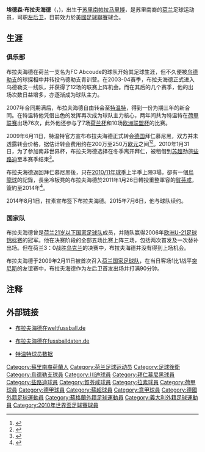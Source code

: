 {{noteTA|G1=uefa|G2=蘇超|G3=德甲|G4=足球
|T=zh-hans:埃德森·布拉夫海德;zh-hk:艾臣·巴夫希特;zh-tw:埃德森·布拉夫海德;
|1=zh-hans:布拉夫海德;zh-hk:巴夫希特;zh-tw:布拉夫海德;
|2=zh-hans:特温特;zh-hk:川迪;zh-tw:特溫特;
|3=zh-hans:欧洲联盟杯;zh-hk:歐洲足協盃;zh-tw:歐洲聯盟杯;
}}
{{Football player infobox
|          playername = 埃德森·布拉夫海德<br />''Edson Braafheid''
|            fullname = Edson Rene Braafheid
|            nickname = 
|               image = [[File:Edson-braafheid.jpg|280px]]
|         dateofbirth = {{birth date and age|1983|4|8}}
|         cityofbirth = [[帕拉马里博|帕拉马里博]]
|      countryofbirth = {{SUR}}
|              height = {{height|m=1.76}}
|currentclub = {{link-en|Austin Bold|Austin Bold FC}}
|clubnumber =
|            position = [[左后卫|左后卫]]
|          youthyears = 
|          youthclubs = [[乌德勒支足球会|乌德勒支]]
|years1 = 2003–2007 |clubs1 = [[乌德勒支足球会|乌德勒支]]                  |caps1 = 81 |goals1 = 2
|years2 = 2007–2009 |clubs2 = [[特温特足球俱乐部|特温特]]                    |caps2 = 76 |goals2 = 1
|years3 = 2009–2011 |clubs3 = [[拜仁慕尼黑足球俱乐部|拜仁慕尼黑]]      |caps3 = 12 |goals3 = 0
|years4 = 2010      |clubs4 = → [[凯尔特人足球俱乐部|凯尔特人]]         |caps4 = 10 |goals4 = 0
|years5 = 2011–2014 |clubs5 = [[賀芬咸1899體育會|賀芬咸]] |caps5 = 31 |goals5 = 1
|years6 = 2012–2013 |clubs6 = → [[特温特足球俱乐部|特温特]]                  |caps6 = 28 |goals6 = 1
|years7 = 2014–2016 |clubs7 = [[拉素體育會|拉素]]                    |caps7 = 17 |goals7 = 0
|years8 = 2016–2018 |clubs8 = [[乌德勒支足球会|乌德勒支]]                          |caps8 = 13 |goals8 = 0
|years9 = 2017–2018 |clubs9 = [[乌德勒支足球会|乌德勒支B]]                     |caps9 = 3  |goals9 = 1
|years10 = 2019– |clubs10 = {{link-en|Austin Bold|Austin Bold FC}}            |caps10 = 0  |goals10 = 0
|nationalyears1 = 2004–2006 |nationalteam1 = [[荷蘭21歲以下國家足球隊|荷蘭U21]] |nationalcaps1 = 16 |nationalgoals1 = 0
|nationalyears2 = 2009–2011 |nationalteam2 = [[荷蘭國家足球隊|荷蘭]] |nationalcaps2 = 10 |nationalgoals2 = 0
|            pcupdate = 2011年1月26日 (三) 06:23 (UTC)
|            ntupdate = 2011年1月26日 (三) 06:23 (UTC)
}}
'''埃德森·布拉夫海德'''（{{lang-nl|'''Edson Braafheid'''}}，{{bd|1983年|4月8日|catIdx=Braafheid, Edson}})，出生于[[苏里南|苏里南]][[帕拉马里博|帕拉马里博]]，是苏里南裔的[[荷兰|荷兰]]足球运动员，司职[[左后卫|左后卫]]，目前效力於[[美國足球聯賽|美國足球聯賽]]球会{{link-en|Austin Bold|Austin Bold FC}}。

== 生涯 ==
=== 俱乐部 ===
布拉夫海德在荷兰一支名为FC Abcoude的球队开始其足球生涯，但不久便被[[乌德勒支足球会|乌德勒支]]的球探相中并转投乌德勒支青训营。在2003-04赛季，布拉夫海德正式进入乌德勒支一线队，并获得了12场的联赛上阵机会。而在其后的几个赛季，他的出场次数日益增多，亦逐渐成为球队主力。

2007年合同期满后，布拉夫海德自由转会至[[川迪|特温特]]，得到一份为期三年的新合同。在特温特他凭借出色的发挥再次成为球队主力核心，两年间共为特温特在[[荷甲|荷甲联赛]]出场76次，此外他还参与了7场[[荷兰杯|荷兰杯]]和10场[[欧洲联盟杯|欧洲联盟杯]]的比赛。

2009年6月11日，特温特官方宣布布拉夫海德正式转会[[德国|德国]]拜仁慕尼黑，双方并未透露转会价格，据估计转会费用约在200万至250万[[欧元|欧元]]之间<ref>{{Cite web|title=Bayern sign Braafheid|url=http://www.fifa.com/worldfootball/clubfootball/news/newsid=1070313.html|accessdate=2009-08-06|publisher=fifa.com|archive-date=2012-11-08|archive-url=https://web.archive.org/web/20121108023909/http://www.fifa.com/worldfootball/clubfootball/news/newsid=1070313.html|dead-url=no}}</ref><ref>{{Cite web|title= Briefs...|url=http://www.thenews.com.pk/daily_detail.asp?id=182409|accessdate=2009-08-06|publisher=The International News}}</ref>。2010年1月31日，为了参加南非世界杯，布拉夫海德选择在冬季离开拜仁，被租借到[[苏超|苏超]]劲旅[[凯尔特人足球俱乐部|些路迪]]至本赛季结束<ref>{{cite news |language=zh-hans |url=http://dfo.cn/dfo/show.asp?id=10107 |title=拜仁出租布拉夫海德 埃基吉签职业合同 |publisher=德国足球在线 |date=2010-02-01 |accessdate=2010-02-02 |archive-date=2010-03-31 |archive-url=https://web.archive.org/web/20100331130300/http://dfo.cn/dfo/show.asp?id=10107 |dead-url=no }}</ref>。

布拉夫海德返回拜仁慕尼黑後，只在[[2010年至2011年德國足球甲級聯賽|2010/11年球季]]上半季上陣3場，卻有一個[[烏龍球|烏龍球]]的記錄，長坐冷板凳的布拉夫海德於2011年1月26日轉投重整軍容的[[霍芬海姆足球俱乐部|賀芬咸]]，簽約至2014年<ref>{{cite news |language=zh-hk |url=http://hk.news.yahoo.com/article/110126/18/mf0c.html |title=賀芬咸閃電再簽 |publisher=''hk.news.yahoo.com'' |date=2011-01-26 |accessdate=2011-01-26 |deadurl=yes |archiveurl=https://web.archive.org/web/20110130011730/http://hk.news.yahoo.com/article/110126/18/mf0c.html |archivedate=2011-01-30 }}</ref>。

2014年8月1日，拉素宣布签下布拉夫海德。2015年7月6日，他与球队续约。

=== 国家队 ===
布拉夫海德曾是[[荷兰21岁以下国家足球队|荷兰21岁以下国家足球队]]成员，并随队赢得2006年[[欧洲U-21足球锦标赛|欧洲U-21足球锦标赛]]的冠军。他在决赛阶段的全部五场比赛上阵三场，包括两次首发及一次替补出场。但在荷兰3：0战胜[[乌克兰21岁以下国家足球队|乌克兰]]的决赛中，布拉夫海德并没有得到上场机会。

布拉夫海德于2009年2月11日被首次召入[[荷兰国家足球队|荷兰国家足球队]]，在当日客场1比1战平[[突尼斯国家足球队|突尼斯]]的友谊赛中，布拉夫海德作为左后卫首发出场并打满90分钟。

== 注释 ==
{{reflist}}

== 外部链接 ==
* {{de}}[http://www.weltfussball.de/spieler_profil/edson-braafheid/ 布拉夫海德在weltfussball.de] {{Wayback|url=http://www.weltfussball.de/spieler_profil/edson-braafheid/ |date=20200419122447 }}
* {{de}}[http://www.fussballdaten.de/spieler/braafheidedson/ 布拉夫海德在fussballdaten.de] {{Wayback|url=http://www.fussballdaten.de/spieler/braafheidedson/ |date=20160221211429 }}
* {{nl}}[https://web.archive.org/web/20080629080749/http://www.fctwente.nl/statistieken/spelers/spelerInfo.php?spelerID=1169799609 特温特球员数据]

{{Netherlands Squad 2010 World Cup}}

{{DEFAULTSORT:Braafheid, Edson}}
[[Category:蘇里南裔荷蘭人|Category:蘇里南裔荷蘭人]]
[[Category:荷兰足球运动员|Category:荷兰足球运动员]]
[[Category:足球後衛|Category:足球後衛]]
[[Category:烏德勒支球員|Category:烏德勒支球員]]
[[Category:川迪球員|Category:川迪球員]]
[[Category:拜仁慕尼黑球員|Category:拜仁慕尼黑球員]]
[[Category:些路迪球員|Category:些路迪球員]]
[[Category:賀芬咸球員|Category:賀芬咸球員]]
[[Category:拉素球員|Category:拉素球員]]
[[Category:荷甲球員|Category:荷甲球員]]
[[Category:德甲球員|Category:德甲球員]]
[[Category:蘇超球員|Category:蘇超球員]]
[[Category:意甲球員|Category:意甲球員]]
[[Category:德國外籍足球運動員|Category:德國外籍足球運動員]]
[[Category:蘇格蘭外籍足球運動員|Category:蘇格蘭外籍足球運動員]]
[[Category:義大利外籍足球運動員|Category:義大利外籍足球運動員]]
[[Category:2010年世界盃足球賽球員|Category:2010年世界盃足球賽球員]]